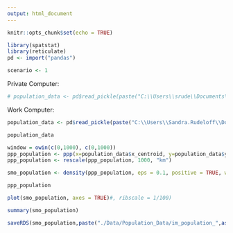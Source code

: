 ```yaml
---
output: html_document
---
```


```r
knitr::opts_chunk$set(echo = TRUE)
```

```r
library(spatstat)
library(reticulate)
pd <- import("pandas")
```

```r
scenario <- 1
```

Private Computer:
```r
# population_data <- pd$read_pickle(paste("C:\\Users\\srude\\Documents\\Pattern Comparison Project\\Toy_Example\\Diffusion_Model\\Outputs\\Population\\population_", as.character(scenario), ".pkl", sep = ""))
```
Work Computer:
```r
population_data <- pd$read_pickle(paste("C:\\Users\\Sandra.Rudeloff\\Documents\\Pattern Comparison Project\\Toy_Example\\Diffusion_Model\\Outputs\\Population\\population_", as.character(scenario), ".pkl", sep = ""))
```

```r
population_data
```

```r
window = owin(c(0,1000), c(0,1000))
ppp_population <- ppp(x=population_data$x_centroid, y=population_data$y_centroid, window = window, marks= population_data$population)
ppp_population <- rescale(ppp_population, 1000, "km")
```
```r
smo_population <- density(ppp_population, eps = 0.1, positive = TRUE, weights= marks(ppp_population)) 
```
```r
ppp_population
```

```r
plot(smo_population, axes = TRUE)#, ribscale = 1/100)
```


```r
summary(smo_population)
```

```r
saveRDS(smo_population,paste("./Data/Population_Data/im_population_",as.character(scenario), ".rds", sep=""))
```